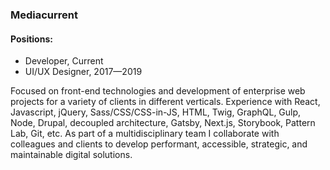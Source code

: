 
### Mediacurrent
#### Positions:
+ Developer, Current
+ UI/UX Designer, 2017—2019

Focused on front-end technologies and development of enterprise web projects for a variety of clients in different verticals. Experience with React, Javascript, jQuery, Sass/CSS/CSS-in-JS, HTML, Twig, GraphQL, Gulp, Node, Drupal, decoupled architecture, Gatsby, Next.js, Storybook, Pattern Lab, Git, etc. As part of a multidisciplinary team I collaborate with colleagues and clients to develop performant, accessible, strategic, and maintainable digital solutions.

